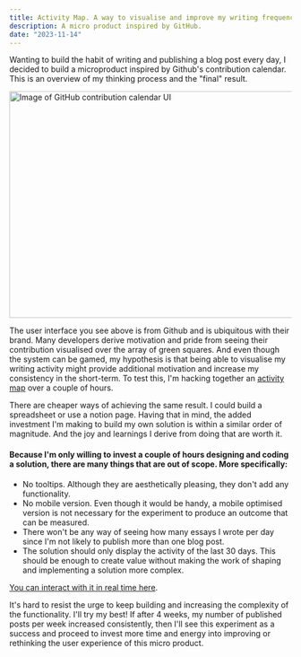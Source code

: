```yaml
---
title: Activity Map. A way to visualise and improve my writing frequency.
description: A micro product inspired by GitHub.
date: "2023-11-14"
---
```


Wanting to build the habit of writing and publishing a blog post every day, I decided to build a microproduct inspired by Github's contribution calendar. This is an overview of my thinking process and the "final" result.

<Image src="/github-activity.png" width="718" height="404" alt="Image of GitHub contribution calendar UI" />

The user interface you see above is from Github and is ubiquitous with their brand. Many developers derive motivation and pride from seeing their contribution visualised over the array of green squares. And even though the system can be gamed, my hypothesis is that being able to visualise my writing activity might provide additional motivation and increase my consistency in the short-term. To test this, I'm hacking together an [activity map](/dashboard) over a couple of hours.

There are cheaper ways of achieving the same result. I could build a spreadsheet or use a notion page. Having that in mind, the added investment I'm making to build my own solution is within a similar order of magnitude. And the joy and learnings I derive from doing that are worth it.

#### Because I'm only willing to invest a couple of hours designing and coding a solution, there are many things that are out of scope. More specifically:
- No tooltips. Although they are aesthetically pleasing, they don't add any functionality.
- No mobile version. Even though it would be handy, a mobile optimised version is not necessary for the experiment to produce an outcome that can be measured.
- There won't be any way of seeing how many essays I wrote per day since I'm not likely to publish more than one blog post.
- The solution should only display the activity of the last 30 days. This should be enough to create value without making the work of shaping and implementing a solution more complex.

[You can interact with it in real time here](/dashboard).

It's hard to resist the urge to keep building and increasing the complexity of the functionality. I'll try my best! If after 4 weeks, my number of published posts per week increased consistently, then I'll see this experiment as a success and proceed to invest more time and energy into improving or rethinking the user experience of this micro product.

